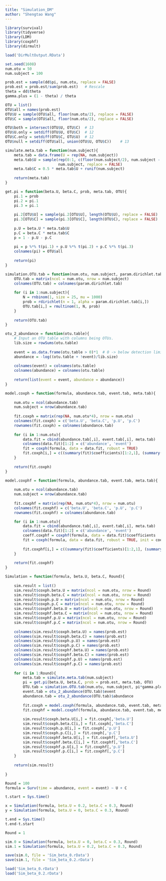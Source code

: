 ```yaml
---
title: "Simulation_DM"
author: "Shengtao Wang"
---
```


```r
library(survival)
library(tidyverse)
library(LDM)
library(coxphf)
library(dirmult)
```

```r
load('DirMultOutput.RData')

set.seed(1608)
num.otu = 50
num.subject = 100

prob.est = sample(dd$pi, num.otu, replace = FALSE)
prob.est = prob.est/sum(prob.est)   # Rescale
theta = dd$theta
gamma.plus = (1 - theta) / theta

OTU = list()
OTU$all = names(prob.est)
OTU$U = sample(OTU$all, floor(num.otu/2), replace = FALSE)
OTU$C = sample(OTU$all, floor(num.otu/2), replace = FALSE)

OTU$both = intersect(OTU$U, OTU$C)  # 13
OTU$U.only = setdiff(OTU$U, OTU$C)  # 12
OTU$C.only = setdiff(OTU$C, OTU$U)  # 12
OTU$null = setdiff(OTU$all, union(OTU$U, OTU$C))    # 13
```

```r
simulate.meta.tab = function(num.subject){
    meta.tab = data.frame(U = rep(NA, num.subject))
    meta.tab$U = sample(rep(0:1, c(floor(num.subject/2), num.subject - floor(num.subject/2))),
                        num.subject, replace = FALSE)
    meta.tab$C = 0.5 * meta.tab$U + runif(num.subject)
    
    return(meta.tab)
}

get.pi = function(beta.U, beta.C, prob, meta.tab, OTU){
    pi.1 = prob
    pi.2 = pi.1
    pi.3 = pi.1
    
    pi.2[OTU$U] = sample(pi.2[OTU$U], length(OTU$U), replace = FALSE)
    pi.3[OTU$C] = sample(pi.3[OTU$C], length(OTU$C), replace = FALSE)
    
    p.U = beta.U * meta.tab$U
    p.C = beta.C * meta.tab$C
    p = 1 - p.U - p.C
    
    pi = p %*% t(pi.1) + p.U %*% t(pi.2) + p.C %*% t(pi.3)
    colnames(pi) = OTU$all
    
    return(pi)
}

simulation.OTU.tab = function(num.otu, num.subject, param.dirichlet.tab){
    OTU.tab = matrix(ncol = num.otu, nrow = num.subject)
    colnames(OTU.tab) = colnames(param.dirichlet.tab)
    
    for (i in 1:num.subject){
        N = rnbinom(1, size = 25, mu = 1000)
        prob = rdirichlet(n = 1, alpha = param.dirichlet.tab[i,])
        OTU.tab[i,] = rmultinom(1, N, prob)
    }
    
    return(OTU.tab)
}

otu_2_abundance = function(otu.table){
    # Input an OTU table with columns being OTUs.
    lib.size = rowSums(otu.table)
    
    event = as.data.frame(otu.table > 0)*1  # 0 -> below detection limit -> "censored/alive" -> event = 0 (FALSE)
    abundance = -log((otu.table + !event)/lib.size)
    
    colnames(event) = colnames(otu.table)
    colnames(abundance) = colnames(otu.table)
    
    return(list(event = event, abundance = abundance))
}
```

```r
model.coxph = function(formula, abundance.tab, event.tab, meta.tab){
    
    num.otu = ncol(abundance.tab)
    num.subject = nrow(abundance.tab)
    
    fit.coxph = matrix(rep(NA, num.otu*4), nrow = num.otu)
    colnames(fit.coxph) = c('beta.U', 'beta.C', 'p.U', 'p.C')
    rownames(fit.coxph) = colnames(abundance.tab)
    
    for (i in 1:num.otu){
        data.fit = cbind(abundance.tab[,i], event.tab[,i], meta.tab)
        colnames(data.fit)[1:2] = c('abundance', 'event')
        fit = coxph(formula, data = data.fit, robust = TRUE)
        fit.coxph[i,] = c((summary(fit)$coefficients)[1:2,1], (summary(fit)$coefficients)[1:2, 6])
    }
    
    return(fit.coxph)
}

model.coxphf = function(formula, abundance.tab, event.tab, meta.tab){
    
    num.otu = ncol(abundance.tab)
    num.subject = nrow(abundance.tab)
    
    fit.coxphf = matrix(rep(NA, num.otu*4), nrow = num.otu)
    colnames(fit.coxphf) = c('beta.U', 'beta.C', 'p.U', 'p.C')
    rownames(fit.coxphf) = colnames(abundance.tab)    

    for (i in 1:num.otu){
        data.fit = cbind(abundance.tab[,i], event.tab[,i], meta.tab)
        colnames(data.fit)[1:2] = c('abundance', 'event')
        coeff.coxphf = coxphf(formula, data = data.fit)$coefficients    #Coefficients from coxphf
        fit = coxph(formula, data = data.fit, robust = TRUE, init = coeff.coxphf, iter.max = 0)
        
        fit.coxphf[i,] = c((summary(fit)$coefficients)[1:2,1], (summary(fit)$coefficients)[1:2, 6])
    }    
        
    return(fit.coxphf)
}
```

```r
Simulation = function(formula, beta.U, beta.C, Round){
    
    sim.result = list()
    sim.result$coxph.beta.U = matrix(ncol = num.otu, nrow = Round)
    sim.result$coxph.beta.C = matrix(ncol = num.otu, nrow = Round)
    sim.result$coxph.p.U = matrix(ncol = num.otu, nrow = Round)
    sim.result$coxph.p.C = matrix(ncol = num.otu, nrow = Round)
    sim.result$coxphf.beta.U = matrix(ncol = num.otu, nrow = Round)
    sim.result$coxphf.beta.C = matrix(ncol = num.otu, nrow = Round)
    sim.result$coxphf.p.U = matrix(ncol = num.otu, nrow = Round)
    sim.result$coxphf.p.C = matrix(ncol = num.otu, nrow = Round)
    
    colnames(sim.result$coxph.beta.U) = names(prob.est)
    colnames(sim.result$coxph.beta.C) = names(prob.est)
    colnames(sim.result$coxph.p.U) = names(prob.est)
    colnames(sim.result$coxph.p.C) = names(prob.est)
    colnames(sim.result$coxphf.beta.U) = names(prob.est)
    colnames(sim.result$coxphf.beta.C) = names(prob.est)
    colnames(sim.result$coxphf.p.U) = names(prob.est)
    colnames(sim.result$coxphf.p.C) = names(prob.est)
    
    for (i in 1:Round){
        meta.tab = simulate.meta.tab(num.subject)
        pi = get.pi(beta.U, beta.C, prob = prob.est, meta.tab, OTU)
        OTU.tab = simulation.OTU.tab(num.otu, num.subject, pi*gamma.plus)
        event.tab = otu_2_abundance(OTU.tab)$event
        abundance.tab = otu_2_abundance(OTU.tab)$abundance
        
        fit.coxph = model.coxph(formula, abundance.tab, event.tab, meta.tab)
        fit.coxphf = model.coxphf(formula, abundance.tab, event.tab, meta.tab)
        
        sim.result$coxph.beta.U[i,] = fit.coxph[,'beta.U']
        sim.result$coxph.beta.C[i,] = fit.coxph[,'beta.C']
        sim.result$coxph.p.U[i,] = fit.coxph[,'p.U']
        sim.result$coxph.p.C[i,] = fit.coxph[,'p.C']
        sim.result$coxphf.beta.U[i,] = fit.coxphf[,'beta.U']
        sim.result$coxphf.beta.C[i,] = fit.coxphf[,'beta.C']
        sim.result$coxphf.p.U[i,] = fit.coxphf[,'p.U']
        sim.result$coxphf.p.C[i,] = fit.coxphf[,'p.C']
    }
    
    return(sim.result)
    
}
```

```r
Round = 100
formula = Surv(time = abundance, event = event) ~ U + C

t.start = Sys.time()

x = Simulation(formula, beta.U = 0.2, beta.C = 0.3, Round)
y = Simulation(formula, beta.U = 0, beta.C = 0.3, Round)

t.end = Sys.time()
t.end-t.start
```

```r
Round = 1

sim.0 = Simulation(formula, beta.U = 0, beta.C = 0.3, Round)
sim.1 = Simulation(formula, beta.U = 0.2, beta.C = 0.3, Round)

save(sim.0, file = 'Sim_beta_0.rData')
save(sim.1, file = 'Sim_beta_0.2.rData')
```

```r
load('Sim_beta_0.rData')
load('Sim_beta_0.2.rData')
```








































































